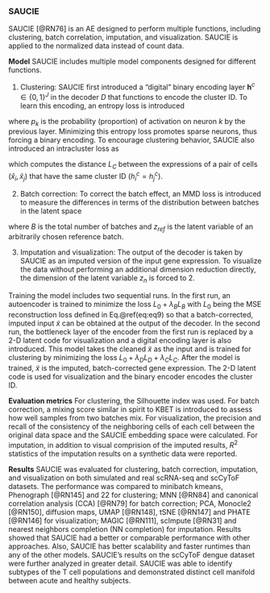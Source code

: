 
### SAUCIE {#saucie}

SAUCIE [@RN76]<!--[14]--> is an AE designed to perform multiple functions, including clustering, batch correlation, imputation, and visualization. SAUCIE is applied to the normalized data instead of count data.  

**Model** SAUCIE includes multiple model components designed for different functions.

1. Clustering: SAUCIE first introduced a "digital" binary encoding layer $\mathbf{h}^{c} \in \{0,1\}^{J}$ in the decoder $D$ that functions to encode the cluster ID. To learn this encoding, an entropy loss is introduced 
\begin{equation}
L_{D} = \sum_{k=1}^{K}p_{k}\log{p_{k}} (\#eq:eq37)
\end{equation}

where $p_{k}$ is the probability (proportion) of activation on neuron $k$ by the previous layer. Minimizing this entropy loss promotes sparse neurons, thus forcing a binary encoding. To encourage clustering behavior, SAUCIE also introduced an intracluster loss as

\begin{equation}
L_{C} = \sum_{i,j:h_{i}^{C}=h_{j}^{C}} \| \widehat{x}_{i}-\widehat{x}_{j}\|^{2} (\#eq:eq38)
\end{equation}

which computes the distance $L_{C}$ between the expressions of a pair of cells $(\widehat{x}_{i},\widehat{x}_{j})$ that have the same cluster ID $(h_{i}^{c}=h_{j}^{c})$. 

2. Batch correction: To correct the batch effect, an MMD loss is introduced to measure the differences in terms of the distribution between batches in the latent space

\begin{equation}
L_{B} = \sum_{l=1,l\ne ref}^{B}MMD(\mathbf{z}_{ref},\mathbf{z}_{l}) (\#eq:eq39)
\end{equation}

where $B$ is the total number of batches and $z_{ref}$ is the latent variable of an arbitrarily chosen reference batch.

3. Imputation and visualization: The output of the decoder is taken by SAUCIE as an imputed version of the input gene expression. To visualize the data without performing an additional dimension reduction directly, the dimension of the latent variable $z_{n}$ is forced to 2.

Training the model includes two sequential runs. In the first run, an autoencoder is trained to minimize the loss $L_{0}+ \lambda_{B}L_{B}$ with $L_{0}$ being the MSE reconstruction loss defined in Eq.\@ref(eq:eq9) so that a batch-corrected, imputed input $\tilde{x}$ can be obtained at the output of the decoder. In the second run, the bottleneck layer of the encoder from the first run is replaced by a 2-D latent code for visualization and a digital encoding layer is also introduced. This model takes the cleaned $\tilde{x}$ as the input and is trained for clustering by minimizing the loss $L_{0}+\lambda_{D}L_{D}+\lambda_{C}L_{C}$. After the model is trained, $\tilde{x}$ is the imputed, batch-corrected gene expression. The 2-D latent code is used for visualization and the binary encoder encodes the cluster ID. 

**Evaluation metrics**  For clustering, the Silhouette index was used. For batch correction, a mixing score similar in spirit to KBET is introduced to assess how well samples from two batches mix. For visualization, the precision and recall of the consistency of the neighboring cells of each cell between the original data space and the SAUCIE embedding space were calculated. For imputation, in addition to visual comprision of the imputed results, $R^{2}$ statistics of the imputation results on a synthetic data were reported. 

**Results** SAUCIE was evaluated for clustering, batch correction, imputation, and visualization on both simulated and real scRNA-seq and scCyToF datasets. The performance was compared to minibatch kmeans, Phenograph [@RN145]<!--[88]--> and 22 for clustering; MNN [@RN84]<!--[28]--> and canonical correlation analysis (CCA) [@RN79]<!--[29]--> for batch correction; PCA, Monocle2 [@RN150]<!--[89]-->, diffusion maps, UMAP [@RN148]<!--[90]-->, tSNE [@RN147]<!--[74]--> and PHATE [@RN146]<!--[91]--> for visualization; MAGIC [@RN111]<!--[55]-->, scImpute [@RN31]<!--[33]--> and nearest neighbors completion (NN completion) for imputation. Results showed that SAUCIE had a better or comparable performance with other approaches. Also, SAUCIE has better scalability and faster runtimes than any of the other models. SAUCIE's results on the scCyToF dengue dataset were further analyzed in greater detail. SAUCIE was able to identify subtypes of the T cell populations and demonstrated distinct cell manifold between acute and healthy subjects.   




















